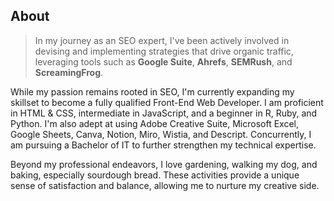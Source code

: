 ## About

> In my journey as an SEO expert, I've been actively involved in devising and implementing strategies that drive organic traffic, leveraging tools such as **Google Suite**, **Ahrefs**, **SEMRush**, and **ScreamingFrog**. 

While my passion remains rooted in SEO, I'm currently expanding my skillset to become a fully qualified Front-End Web Developer. I am proficient in HTML & CSS, intermediate in JavaScript, and a beginner in R, Ruby, and Python. I'm also adept at using Adobe Creative Suite, Microsoft Excel, Google Sheets, Canva, Notion, Miro, Wistia, and Descript. Concurrently, I am pursuing a Bachelor of IT to further strengthen my technical expertise.

Beyond my professional endeavors, I love gardening, walking my dog, and baking, especially sourdough bread. These activities provide a unique sense of satisfaction and balance, allowing me to nurture my creative side.

